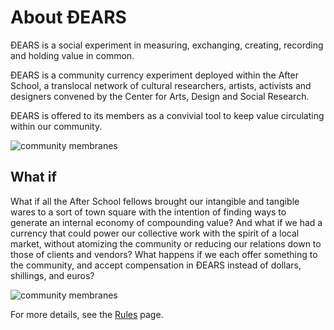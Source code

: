 # About ÐEARS

ÐEARS is a social experiment in measuring, exchanging, creating, recording and holding value in common. 


ÐEARS is a community currency experiment deployed within the After School, a translocal network of cultural researchers, artists, activists and designers convened by the Center for Arts, Design and Social Research. 


ÐEARS is offered to its members as a convivial tool to keep value circulating within our community.

![community membranes](/circles.png)

## What if

What if all the After School fellows brought our intangible and tangible wares to a sort of town square with the intention of finding ways to generate an internal economy of compounding value? And what if we had a currency that could power our collective work with the spirit of a local market, without atomizing the community or reducing our relations down to those of clients and vendors? What happens if we each offer something to the community, and accept compensation in ÐEARS instead of dollars, shillings, and euros?

![community membranes](/circles.png)

For more details, see the [Rules](/rules) page.
